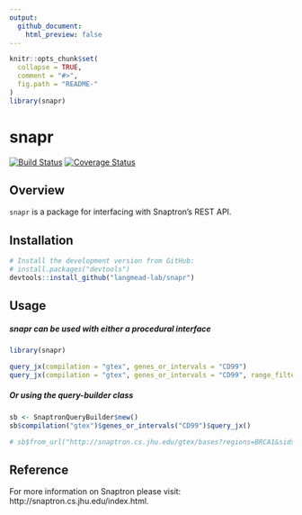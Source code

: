 ```yaml
---
output:
  github_document:
    html_preview: false
---
```


<!-- README.md is generated from README.Rmd. Please edit that file -->

```r
knitr::opts_chunk$set(
  collapse = TRUE,
  comment = "#>",
  fig.path = "README-"
)
library(snapr)
```

# snapr
[![Build Status](https://travis-ci.com/langmead-lab/snapr.svg?token=vEUBb2QKjox3PdRAssp8&branch=master)](https://travis-ci.com/langmead-lab/snapr)
[![Coverage Status](https://img.shields.io/codecov/c/github/langmead-lab/snapr/master.svg)](https://codecov.io/gh/langmead-lab/snapr?branch=master)

## Overview
`snapr` is a package for interfacing with Snaptron's REST API.

## Installation

```r
# Install the development version from GitHub:
# install.packages("devtools")
devtools::install_github("langmead-lab/snapr")
```

## Usage

##### snapr can be used with either a procedural interface
```r
library(snapr)

query_jx(compilation = "gtex", genes_or_intervals = "CD99")
query_jx(compilation = "gtex", genes_or_intervals = "CD99", range_filters = exprs(samples_count == 10))
```

##### Or using the query-builder class
```r
sb <- SnaptronQueryBuilder$new()
sb$compilation("gtex")$genes_or_intervals("CD99")$query_jx()

# sb$from_url("http://snaptron.cs.jhu.edu/gtex/bases?regions=BRCA1&sids=50099,50102,50113")$query_gene()
```

## Reference
For more information on Snaptron please visit: http://snaptron.cs.jhu.edu/index.html.